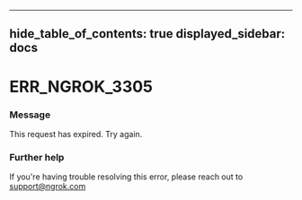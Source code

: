 

---
hide_table_of_contents: true
displayed_sidebar: docs
---


# ERR_NGROK_3305

### Message
This request has expired. Try again.

<ErrorDetails />



### Further help
If you're having trouble resolving this error, please reach out to [support@ngrok.com](mailto:support@ngrok.com?subject=Help%20with%20ERR_NGROK_3305)

